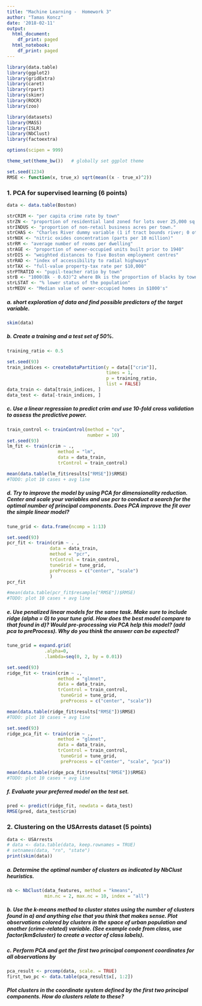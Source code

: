 ```yaml
---
title: "Machine Learning -  Homework 3"
author: "Tamas Koncz"
date: '2018-02-11'
output:
  html_document:
    df_print: paged
  html_notebook:
    df_print: paged
---
```


```r
library(data.table)
library(ggplot2)
library(gridExtra)
library(caret)
library(rpart)
library(skimr)
library(ROCR)
library(zoo)

library(datasets)
library(MASS)
library(ISLR)
library(NbClust)
library(factoextra)

options(scipen = 999)

theme_set(theme_bw())   # globally set ggplot theme

set.seed(1234)
RMSE <- function(x, true_x) sqrt(mean((x - true_x)^2))
```

### 1. PCA for supervised learning (6 points)

```r
data <- data.table(Boston)

strCRIM <- "per capita crime rate by town"
strZN <- "proportion of residential land zoned for lots over 25,000 sq.ft."
strINDUS <- "proportion of non-retail business acres per town."
strCHAS <- "Charles River dummy variable (1 if tract bounds river; 0 otherwise)"
strNOX <- "nitric oxides concentration (parts per 10 million)"
strRM <- "average number of rooms per dwelling"
strAGE <- "proportion of owner-occupied units built prior to 1940"
strDIS <- "weighted distances to five Boston employment centres"
strRAD <- "index of accessibility to radial highways"
strTAX <- "full-value property-tax rate per $10,000"
strPTRATIO <- "pupil-teacher ratio by town"
strB <- "1000(Bk - 0.63)^2 where Bk is the proportion of blacks by town"
strLSTAT <- "% lower status of the population"
strMEDV <- "Median value of owner-occupied homes in $1000's"
```

##### a. short exploration of data and find possible predictors of the target variable.

```r
skim(data)
```


##### b. Create a training and a test set of 50%.
```r
training_ratio <- 0.5 

set.seed(93)
train_indices <- createDataPartition(y = data[["crim"]],
                                     times = 1,
                                     p = training_ratio,
                                     list = FALSE)
data_train <- data[train_indices, ]
data_test <- data[-train_indices, ]
```

##### c. Use a linear regression to predict crim and use 10-fold cross validation to assess the predictive power.
```r
train_control <- trainControl(method = "cv",
                              number = 10)
set.seed(93)
lm_fit <- train(crim ~ .,
                   method = "lm",
                   data = data_train,
                   trControl = train_control)

mean(data.table(lm_fit$results["RMSE"])$RMSE)
#TODO: plot 10 cases + avg line
```


##### d. Try to improve the model by using PCA for dimensionality reduction. Center and scale your variables and use pcr to conduct a search for the optimal number of principal components. Does PCA improve the fit over the simple linear model?

```r
tune_grid <- data.frame(ncomp = 1:13)

set.seed(93)
pcr_fit <- train(crim ~ . , 
                data = data_train, 
                method = "pcr", 
                trControl = train_control,
                tuneGrid = tune_grid,
                preProcess = c("center", "scale")
                )
pcr_fit

#mean(data.table(pcr_fit$resample["RMSE"])$RMSE)
#TODO: plot 10 cases + avg line
```

##### e. Use penalized linear models for the same task. Make sure to include ridge (alpha = 0) to your tune grid. How does the best model compare to that found in d)? Would pre-processing via PCA help this model? (add pca to preProcess). Why do you think the answer can be expected?

```r
tune_grid = expand.grid(
              .alpha=0,
              .lambda=seq(0, 2, by = 0.01))

set.seed(93)
ridge_fit <- train(crim ~ .,
                   method = "glmnet",
                   data = data_train,
                   trControl = train_control,
                    tuneGrid = tune_grid,
                    preProcess = c("center", "scale"))

mean(data.table(ridge_fit$results["RMSE"])$RMSE)
#TODO: plot 10 cases + avg line
```

```r
set.seed(93)
ridge_pca_fit <- train(crim ~ .,
                   method = "glmnet",
                   data = data_train,
                   trControl = train_control,
                    tuneGrid = tune_grid,
                    preProcess = c("center", "scale", "pca"))

mean(data.table(ridge_pca_fit$results["RMSE"])$RMSE)
#TODO: plot 10 cases + avg line
```


##### f. Evaluate your preferred model on the test set.

```r
pred <- predict(ridge_fit, newdata = data_test)
RMSE(pred, data_test$crim)
```

### 2. Clustering on the USArrests dataset (5 points)

```r
data <- USArrests
# data <- data.table(data, keep.rownames = TRUE)
# setnames(data, "rn", "state")
print(skim(data))
```

##### a. Determine the optimal number of clusters as indicated by NbClust heuristics.
```r
nb <- NbClust(data_features, method = "kmeans", 
              min.nc = 2, max.nc = 10, index = "all")
```

##### b. Use the k-means method to cluster states using the number of clusters found in a) and anything else that you think that makes sense. Plot observations colored by clusters in the space of urban population and another (crime-related) variable. (See example code from class, use  factor(km$cluster) to create a vector of class labels).

##### c. Perform PCA and get the first two principal component coordinates for all observations by

```r
pca_result <- prcomp(data, scale. = TRUE)
first_two_pc <- data.table(pca_result$x[, 1:2])
```

##### Plot clusters in the coordinate system defined by the first two principal components. How do clusters relate to these?
